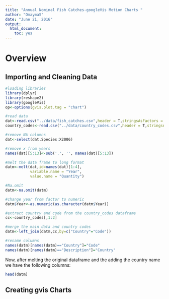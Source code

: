 ```yaml
---
title: "Annual Nominal Fish Catches-googleVis Motion Charts "
author: "OmaymaS"
date: "June 21, 2016"
output: 
  html_document: 
    toc: yes
---
```

# Overview

## Importing and Cleaning Data
```r
#loading libraries
library(dplyr)
library(reshape2)
library(googleVis)
op<-options(gvis.plot.tag = "chart")
```
```r
#read data
dat<-read.csv("../data/fish_catches.csv",header = T,stringsAsFactors = F)
country_codes<-read.csv("../data/country_codes.csv",header = T,stringsAsFactors = F)

#remove NA columns
dat<-select(dat,Species:X2006)

#remove x from years 
names(dat)[5:13]<-sub('.', '', names(dat)[5:13])

#melt the data frame to long format
datm<-melt(dat,id=names(dat)[1:4],
           variable.name = "Year",
           value.name = "Quantity")

#Na.omit
datm<-na.omit(datm)

#change year from factor to numeric
datm$Year<-as.numeric(as.character(datm$Year))

#extract country and code from the country_codes dataframe
cc<-country_codes[,1:2]

#merge the main data and country codes 
datm<-left_join(datm,cc,by=c("Country"="Code"))

#rename columns 
names(datm)[names(datm)=="Country"]="Code"
names(datm)[names(datm)=="Description"]="Country"
```
Now, after melting the original dataframe and the adding the country name we have the following columns:
```r
head(datm)
```



## Creating gvis Charts